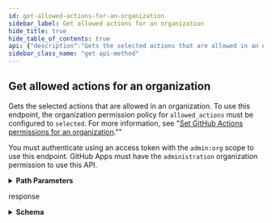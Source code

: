 ```yaml
---
id: get-allowed-actions-for-an-organization
sidebar_label: Get allowed actions for an organization
hide_title: true
hide_table_of_contents: true
api: {"description":"Gets the selected actions that are allowed in an organization. To use this endpoint, the organization permission policy for `allowed_actions` must be configured to `selected`. For more information, see \"[Set GitHub Actions permissions for an organization](#set-github-actions-permissions-for-an-organization).\"\"\n\nYou must authenticate using an access token with the `admin:org` scope to use this endpoint. GitHub Apps must have the `administration` organization permission to use this API.","externalDocs":{"description":"API method documentation","url":"https://docs.github.com/rest/reference/actions#get-allowed-actions-for-an-organization"},"operationId":"actions/get-allowed-actions-organization","parameters":[{"in":"path","name":"org","required":true,"schema":{"type":"string"}}],"responses":{"200":{"content":{"application/json":{"examples":{"default":{"value":{"github_owned_allowed":true,"patterns_allowed":["monalisa/octocat@*","docker/*"],"verified_allowed":false}}},"schema":{"properties":{"github_owned_allowed":{"description":"Whether GitHub-owned actions are allowed. For example, this includes the actions in the `actions` organization.","type":"boolean"},"patterns_allowed":{"description":"Specifies a list of string-matching patterns to allow specific action(s). Wildcards, tags, and SHAs are allowed. For example, `monalisa/octocat@*`, `monalisa/octocat@v2`, `monalisa/*`.\"","items":{"type":"string"},"type":"array"},"verified_allowed":{"description":"Whether actions in GitHub Marketplace from verified creators are allowed. Set to `true` to allow all GitHub Marketplace actions by verified creators.","type":"boolean"}},"required":["github_owned_allowed","patterns_allowed","verified_allowed"],"type":"object"}}},"description":"response"}},"tags":["actions"],"x-github":{"category":"actions","enabledForGitHubApps":true,"githubCloudOnly":false,"previews":[],"subcategory":"permissions"},"method":"get","path":"/orgs/{org}/actions/permissions/selected-actions","servers":[{"url":"https://api.github.com"}],"info":{"contact":{"name":"Support","url":"https://support.github.com/contact"},"description":"GitHub's v3 REST API.","license":{"name":"MIT","url":"https://spdx.org/licenses/MIT"},"termsOfService":"https://docs.github.com/articles/github-terms-of-service","title":"GitHub v3 REST API","version":"1.1.4","x-apisguru-categories":["collaboration","developer_tools"],"x-logo":{"url":"https://twitter.com/github/profile_image?size=original"},"x-origin":[{"format":"openapi","url":"https://raw.githubusercontent.com/github/rest-api-description/main/descriptions/api.github.com/api.github.com.json","version":"3.0"}],"x-providerName":"github.com"},"postman":{"name":"Get allowed actions for an organization","description":{"content":"Gets the selected actions that are allowed in an organization. To use this endpoint, the organization permission policy for `allowed_actions` must be configured to `selected`. For more information, see \"[Set GitHub Actions permissions for an organization](#set-github-actions-permissions-for-an-organization).\"\"\n\nYou must authenticate using an access token with the `admin:org` scope to use this endpoint. GitHub Apps must have the `administration` organization permission to use this API.","type":"text/plain"},"url":{"path":["orgs",":org","actions","permissions","selected-actions"],"host":["{{baseUrl}}"],"query":[],"variable":[{"disabled":false,"description":{"content":"(Required) ","type":"text/plain"},"type":"any","value":"","key":"org"}]},"header":[{"key":"Accept","value":"application/json"}],"method":"GET"}}
sidebar_class_name: "get api-method"
---
```



## Get allowed actions for an organization



Gets the selected actions that are allowed in an organization. To use this endpoint, the organization permission policy for `allowed_actions` must be configured to `selected`. For more information, see &quot;[Set GitHub Actions permissions for an organization](#set-github-actions-permissions-for-an-organization).&quot;&quot;

You must authenticate using an access token with the `admin:org` scope to use this endpoint. GitHub Apps must have the `administration` organization permission to use this API.

<details style={{"marginBottom":"1rem"}}><summary style={{}}><strong>Path Parameters</strong></summary><div><ul><ParamsItem className={"paramsItem"} param={{"in":"path","name":"org","required":true,"schema":{"type":"string"}}}></ParamsItem></ul></div></details><div><ApiTabs><TabItem label={"200"} value={"200"}><div>

response

</div><div><details style={{}}><summary style={{"textAlign":"left"}}><strong>Schema</strong></summary><div style={{"textAlign":"left","marginLeft":"1rem"}}></div><ul style={{"marginLeft":"1rem"}}><SchemaItem collapsible={false} name={"github_owned_allowed"} required={true} schemaDescription={"Whether GitHub-owned actions are allowed. For example, this includes the actions in the `actions` organization."} schemaName={"boolean"} qualifierMessage={undefined}></SchemaItem><SchemaItem collapsible={false} name={"patterns_allowed"} required={true} schemaDescription={"Specifies a list of string-matching patterns to allow specific action(s). Wildcards, tags, and SHAs are allowed. For example, `monalisa/octocat@*`, `monalisa/octocat@v2`, `monalisa/*`.\""} schemaName={"string[]"} qualifierMessage={undefined}></SchemaItem><SchemaItem collapsible={false} name={"verified_allowed"} required={true} schemaDescription={"Whether actions in GitHub Marketplace from verified creators are allowed. Set to `true` to allow all GitHub Marketplace actions by verified creators."} schemaName={"boolean"} qualifierMessage={undefined}></SchemaItem></ul></details></div></TabItem></ApiTabs></div>
      